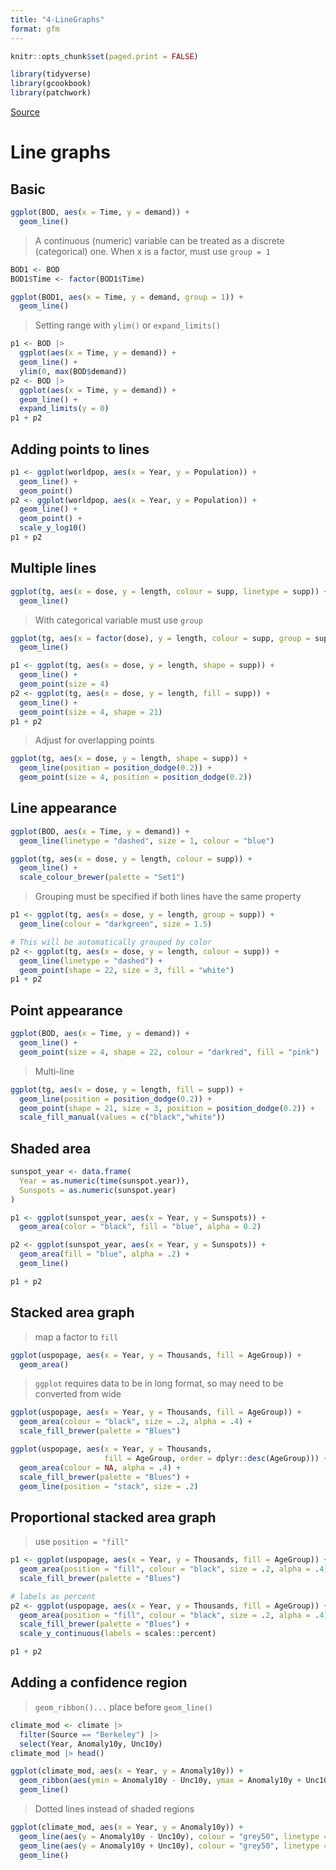 ```yaml
---
title: "4-LineGraphs"
format: gfm
---
```


```r
knitr::opts_chunk$set(paged.print = FALSE)
```

```r
library(tidyverse)
library(gcookbook)
library(patchwork)
```

[Source](https://r-graphics.org/RECIPE-LINE-GRAPH-LINE-APPEARANCE.html)

# Line graphs

## Basic

```r
ggplot(BOD, aes(x = Time, y = demand)) +
  geom_line()
```

> A continuous (numeric) variable can be treated as a discrete (categorical) one. When x is a factor, must use `group = 1`

```r
BOD1 <- BOD
BOD1$Time <- factor(BOD1$Time)

ggplot(BOD1, aes(x = Time, y = demand, group = 1)) +
  geom_line()
```

> Setting range with `ylim()` or `expand_limits()`

```r
p1 <- BOD |> 
  ggplot(aes(x = Time, y = demand)) +
  geom_line() +
  ylim(0, max(BOD$demand))
p2 <- BOD |> 
  ggplot(aes(x = Time, y = demand)) +
  geom_line() +
  expand_limits(y = 0)
p1 + p2
```

## Adding points to lines

```r
p1 <- ggplot(worldpop, aes(x = Year, y = Population)) +
  geom_line() +
  geom_point()
p2 <- ggplot(worldpop, aes(x = Year, y = Population)) +
  geom_line() +
  geom_point() +
  scale_y_log10()
p1 + p2
```

## Multiple lines

```r
ggplot(tg, aes(x = dose, y = length, colour = supp, linetype = supp)) +
  geom_line()
```

> With categorical variable must use `group`

```r
ggplot(tg, aes(x = factor(dose), y = length, colour = supp, group = supp)) +
  geom_line()
```

```r
p1 <- ggplot(tg, aes(x = dose, y = length, shape = supp)) +
  geom_line() +
  geom_point(size = 4)
p2 <- ggplot(tg, aes(x = dose, y = length, fill = supp)) +
  geom_line() +
  geom_point(size = 4, shape = 21)
p1 + p2
```

> Adjust for overlapping points

```r
ggplot(tg, aes(x = dose, y = length, shape = supp)) +
  geom_line(position = position_dodge(0.2)) +
  geom_point(size = 4, position = position_dodge(0.2))
```

## Line appearance

```r
ggplot(BOD, aes(x = Time, y = demand)) +
  geom_line(linetype = "dashed", size = 1, colour = "blue")
```

```r
ggplot(tg, aes(x = dose, y = length, colour = supp)) +
  geom_line() +
  scale_colour_brewer(palette = "Set1")
```

> Grouping must be specified if both lines have the same property

```r
p1 <- ggplot(tg, aes(x = dose, y = length, group = supp)) +
  geom_line(colour = "darkgreen", size = 1.5)

# This will be automatically grouped by color
p2 <- ggplot(tg, aes(x = dose, y = length, colour = supp)) +
  geom_line(linetype = "dashed") +
  geom_point(shape = 22, size = 3, fill = "white")
p1 + p2
```

## Point appearance

```r
ggplot(BOD, aes(x = Time, y = demand)) +
  geom_line() +
  geom_point(size = 4, shape = 22, colour = "darkred", fill = "pink")
```

> Multi-line

```r
ggplot(tg, aes(x = dose, y = length, fill = supp)) +
  geom_line(position = position_dodge(0.2)) +
  geom_point(shape = 21, size = 3, position = position_dodge(0.2)) +
  scale_fill_manual(values = c("black","white"))
```

## Shaded area

```r
sunspot_year <- data.frame(
  Year = as.numeric(time(sunspot.year)),
  Sunspots = as.numeric(sunspot.year)
)

p1 <- ggplot(sunspot_year, aes(x = Year, y = Sunspots)) +
  geom_area(color = "black", fill = "blue", alpha = 0.2)

p2 <- ggplot(sunspot_year, aes(x = Year, y = Sunspots)) +
  geom_area(fill = "blue", alpha = .2) +
  geom_line()

p1 + p2
```

## Stacked area graph

> map a factor to `fill`

```r
ggplot(uspopage, aes(x = Year, y = Thousands, fill = AgeGroup)) +
  geom_area()
```

> `ggplot` requires data to be in long format, so may need to be converted from wide

```r
ggplot(uspopage, aes(x = Year, y = Thousands, fill = AgeGroup)) +
  geom_area(colour = "black", size = .2, alpha = .4) +
  scale_fill_brewer(palette = "Blues")
```

```r
ggplot(uspopage, aes(x = Year, y = Thousands, 
                     fill = AgeGroup, order = dplyr::desc(AgeGroup))) +
  geom_area(colour = NA, alpha = .4) +
  scale_fill_brewer(palette = "Blues") +
  geom_line(position = "stack", size = .2)
```

## Proportional stacked area graph

> use `position = "fill"`

```r
p1 <- ggplot(uspopage, aes(x = Year, y = Thousands, fill = AgeGroup)) +
  geom_area(position = "fill", colour = "black", size = .2, alpha = .4) +
  scale_fill_brewer(palette = "Blues")

# labels as percent
p2 <- ggplot(uspopage, aes(x = Year, y = Thousands, fill = AgeGroup)) +
  geom_area(position = "fill", colour = "black", size = .2, alpha = .4) +
  scale_fill_brewer(palette = "Blues") +
  scale_y_continuous(labels = scales::percent)

p1 + p2
```

## Adding a confidence region

> `geom_ribbon()...` place before `geom_line()`

```r
climate_mod <- climate |> 
  filter(Source == "Berkeley") |> 
  select(Year, Anomaly10y, Unc10y)
climate_mod |> head()
```

```r
ggplot(climate_mod, aes(x = Year, y = Anomaly10y)) +
  geom_ribbon(aes(ymin = Anomaly10y - Unc10y, ymax = Anomaly10y + Unc10y), alpha = 0.2) +
  geom_line()
```

> Dotted lines instead of shaded regions

```r
ggplot(climate_mod, aes(x = Year, y = Anomaly10y)) +
  geom_line(aes(y = Anomaly10y - Unc10y), colour = "grey50", linetype = "dotted") +
  geom_line(aes(y = Anomaly10y + Unc10y), colour = "grey50", linetype = "dotted") +
  geom_line()
```

